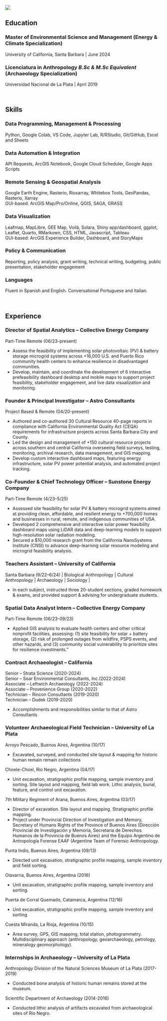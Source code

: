 <!-- Image banner at top -->

<img src="images/banner_ny.jpg" class="banner-image-two"/>

::: center-banner-box
:::

::: gray-placeholder-two
:::

<!-- Education -->

<h2>Education</h2>

<h3>**Master of Environmental Science and Management** (Energy & Climate Specialization)</h3>

University of California, Santa Barbara \| June 2024

<h3>**Licenciatura in Anthropology** *B.Sc & M.Sc Equivalent* (Archaeology Specialization)</h3>

Universidad Nacional de La Plata \| April 2019

<!-- Skills  -->

<br>

<h2>Skills</h2>

<h3>Data Programming, Management & Processing</h3>

Python, Google Colab, VS Code, Jupyter Lab, R/RStudio, Git/GitHub, Excel and Sheets

<h3>Data Automation & Integration</h3>

API Requests, ArcGIS Notebook, Google Cloud Scheduler, Google Apps Scripts

<h3>Remote Sensing & Geospatial Analysis</h3>

Google Earth Engine, Rasterio, Rioxarray, Whitebox Tools, GeoPandas, Rasterio, Xarray<br> GUI-based: ArcGIS Map/Pro/Online, QGIS, SAGA, GRASS

<h3>Data Visualization</h3>

Leafmap, MapLibre, GEE Map, Voilà, Solara, Shiny app/dashboard, ggplot, Leaflet, Quarto, RMarkown, CSS, HTML, Javascript, Tableau<br> GUI-based: ArcGIS Experience Builder, Dashboard, and StoryMaps

<h3>Policy & Communication</h3>

Reporting, policy analysis, grant writing, technical writing, budgeting, public presentation, stakeholder engagement

<h3>Languages</h3>

Fluent in Spanish and English. Conversational Portuguese and Italian.

<!-- Experience -->

<br>

<h2>Experience</h2>

<h3>Director of Spatial Analytics -- Collective Energy Company</h3>

Part-Time Remote (06/23-present)

-   Assess the feasibility of implementing solar photovoltaic (PV) & battery storage microgrid systems across +16,000 U.S. and Puerto Rico community health centers to enhance resilience in disadvantaged communities.
-   Develop, maintain, and coordinate the development of 6 interactive prefeasibility dashboard desktop and mobile maps to support project feasibility, stakeholder engagement, and live data visualization and monitoring.

<h3>Founder & Principal Investigator -- Astro Consultants</h3>

Project Based & Remote (04/20-present)

-   Authored and co-authored 30 Cultural Resource 40-page reports in compliance with California Environmental Quality Act (CEQA) requirements for infrastructure projects across Santa Barbara City and County.
-   Led the design and management of +150 cultural resource projects across southern and central California overseeing field surveys, testing, monitoring, archival research, data management, and GIS mapping.
-   Develop custom interactive dashboard maps, featuring energy infrastructure, solar PV power potential analysis, and automated project tracking.

<h3>Co-Founder & Chief Technology Officer -- Sunstone Energy Company</h3>

Part-Time Remote (4/23–5/25)

-   Assessed site feasibility for solar PV & battery microgrid systems aimed at providing clean, affordable, and resilient energy to +700,000 homes and businesses in rural, remote, and indigenous communities of USA.
-   Developed 2 comprehensive and interactive solar power feasibility dashboard maps using LiDAR data and deep-learning models to support high-resolution solar radiation modeling.
-   Secured a \$10,000 research grant from the California NanoSystems Institute (CNSI) to advance deep-learning solar resource modeling and microgrid feasibility analysis.

<h3>Teachers Assistant -- University of California</h3>

Santa Barbara (9/22–6/24) \| Biological Anthropology \| Cultural Anthropology \| Archaeology \| Sociology \|

-   In each subject, instructed three 20-student sections, graded homework & exams, and provided support & advising for undergraduate students.

<h3>Spatial Data Analyst Intern -- Collective Energy Company</h3>

Part-Time Remote (06/23-09/23)

-   Applied GIS analysis to evaluate health centers and other critical nonprofit facilities, assessing: (1) site feasibility for solar + battery storage, (2) risk of prolonged outages from wildfire, PSPS events, and other hazards, and (3) community social vulnerability to prioritize sites for resilience investments."

<h3>Contract Archaeologist -- California</h3>

Senior -- Strata Science (2020-2024)<br> Senior -- Soar Environmental Consultants, Inc.(2022-2024)<br> Associate -- Leftwich Archaeology (2022-2024)<br> Associate -- Provenience Group (2020-2022)<br> Technician -- Rincon Consultants (2019-2020) <br> Technician -- Dudek (2019-2020)<br>

-   Accomplishments and responsibilities similar to that of Astro Consultants

<h3>Volunteer Archaeological Field Technician -- University of La Plata</h3>

Arroyo Pescado, Buenos Aires, Argentina (10/17)

-   Excavated, surveyed, and conducted site layout & mapping for historic human remain remain collections

Choele-Choel, Rio Negro, Argentina (04/17)

-   Unit excavation, stratigraphic profile mapping, sample inventory and sorting. Site layout and mapping, field lab work. Lithic analysis, burial, feature, and control unit excavation.

7th Military Regiment of Arana, Buenos Aires, Argentina (03/17)

-   Director of excavation. Site layout and mapping. Stratigraphic profile mapping.
-   Project under Provincial Direction of Investigation and Memory, Secretary of Humans Rights of the Province of Buenos Aires (Dirección Provincial de Investigación y Memoria, Secretaria de Derechos Humanos de la Provincia de Buenos Aires) and the Equipo Argentino de Antropología Forense EAAF (Argentine Team of Forensic Anthropology.

Punta Indio, Buenos Aires, Argentina (09/13)

-   Directed unit excavation, stratigraphic profile mapping, sample inventory and field sorting.

Olavarria, Buenos Aires, Argentina (2016)

-   Unit excavation, stratigraphic profile mapping, sample inventory and sorting.

Puerta de Corral Quemado, Catamarca, Argentina (12/16)

-   Unit excavation, stratigraphic profile mapping, sample inventory and sorting.

Cuesta Miranda, La Rioja, Argentina (10/15)

-   Area survey, GPS, GIS mapping, total station, photogrammetry. Multidisciplinary approach (anthropology, geoarchaeology, petrology, mineralogy geomorphology).

<h3>Internships in Archaeology -- University of La Plata</h3>

Anthropology Division of the Natural Sciences Museum of La Plata (2017-2019)

-   Conducted bone analysis of historic human remains stored at the museum.

Scientific Department of Archaeology (2014-2016)

-   Conducted lithic analysis of artifacts excavated from archaeological sites of Rio Negro.
